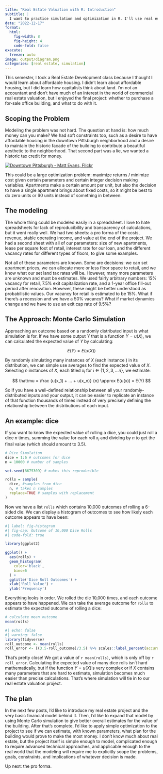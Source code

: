 ```yaml
---
title: "Real Estate Valuation with R: Introduction"
subtitle: | 
  I want to practice simulation and optimization in R. I'll use real estate to do so.
date: "2022-12-17"
format: 
  html:
    fig-width: 8
    fig-height: 4
    code-fold: false
execute:
  freeze: auto
image: output/diagram.png
categories: [real estate, simulation]
---
```


This semester, I took a Real Estate Development class because I thought I would learn about affordable housing. I didn't learn about affordable housing, but I did learn how capitalists think about land. I'm not an accountant and don't have much of an interest in the world of commercial real estate valuation, but I enjoyed the final project: whether to purchase a for-sale office building, and what to do with it.

## Scoping the Problem

Modeling the problem was not hard. The question at hand is: how much money can you make? We had soft constraints too, such as a desire to have affordable housing in the downtown Pittsburgh neighborhood and a desire to maintain the historic facade of the building to contribute a beautiful aesthetic to the neighborhood. That second part was a lie, we wanted a historic tax credit for money.

[![Downtown Pittsburgh - Matt Evans, Flickr](pittsburgh_evans.jpg)](https://flic.kr/p/WQh75d)

This could be a large optimization problem: maximize returns / minimize cost given certain parameters and certain integer decision making variables. Apartments make a certain amount per unit, but also the decision to have a single apartment brings about fixed costs, so it might be best to do zero units or 60 units instead of something in between.

## The modeling

The whole thing could be modeled easily in a spreadsheet. I love to hate spreadsheets for lack of reproducibility and transparency of calculations, but it went really well. We had two sheets: a pro forma of the costs, revenue, stable operating income, and value at the end of the project. We had a second sheet with all of our parameters: size of new apartments, lease per square foot of retail, interest rate for our loan, and the different vacancy rates for different types of floors, to give some examples.

Not all of these parameters are known. Some are decisions: we can set apartment prices, we can allocate more or less floor space to retail, and we know what our set land tax rates will be. However, many more parameters are unknown and must be estimates. We used fairly arbitrary numbers: 15% vacancy for retail, 7.5% exit capitalization rate, and a 1-year office fill-out period after renovation. However, these might be better understood as probabilistic values. Our vacancy for retail is estimated to be 15%. What if there's a recession and we have a 50% vacancy? What if market dynamics change and we have to use an exit cap rate of 9.5%?

## The Approach: Monte Carlo Simulation

Approaching an outcome based on a randomly distributed input is what simulation is for. If we have some output $Y$ that is a function $Y=u(X)$, we can calculated the expected value of $Y$ by calculating:

$$E(Y)=E(u(X))$$

By randomly simulating many instances of $X$ (each instance ) in its distribution, we can simple use averages to find the expected value of $X$. Selecting $n$ instances of $X$, each titled $x_i$ for $i \in \{1,2,3,...n\}$, we estimate:

$$ \hat\mu = \frac {u(x_1) + ... + u(x_n)} {n} \approx E(u(x)) = E(Y) $$

So if you have a well-defined relationship between all your randomly-distributed inputs and your output, it can be easier to replicate an instance of that function thousands of times instead of very precisely defining the relationship between the distributions of each input.

## An example: dice

If you want to know the expected value of rolling a dice, you could just roll a dice $n$ times, summing the value for each roll $x_i$ and dividing by $n$ to get the final value (which should amount to 3.5).

```r
# Dice Simulation
dice = 1:6 # outcomes for dice
n = 10000 # number of samples

set.seed(8675309) # makes this reproducible

rolls = sample(
  dice, #samples from dice
  n, # takes n samples
  replace=TRUE # samples with replacement
)
```

Now we have a list `rolls` which contains 10,000 outcomes of rolling a 6-sided die. We can display a histogram of outcomes to see how likely each outcome appears to have been:

```r
#| label: fig-histogram
#| fig-cap: Outcome of 10,000 Dice Rolls
#| code-fold: true

library(ggplot2)

ggplot() + 
  aes(rolls) + 
  geom_histogram(
    color='black',
    bins=6
  ) + 
  ggtitle('Dice Roll Outcomes') +
  xlab('Roll Value') +
  ylab('Frequency')
```

Everything looks in order. We rolled the die 10,000 times, and each outcome appears to have happened. We can take the average outcome for `rolls` to estimate the expected outcome of rolling a dice:

```r
# calculate mean outcome
mean(rolls)
```

```r
#| echo: false
#| warning: false
library(tidyverse)
roll_outcome <- mean(rolls)
roll_error <- ((3.5-roll_outcome)/3.5) %>% scales::label_percent(accuracy=0.0001)()
```

That's pretty close! We got a value of `r mean(rolls)`, which is only off by `r roll_error`. Calculating the expected value of many dice rolls isn't hard mathematically, but if the function $Y=u(X)$is very complex or if $X$ contains many parameters that are hard to estimate, simulation becomes much easier than precise calculations. That's where simulation will tie in to our real estate valuation project.

## The plan

In the next few posts, I'd like to introduce my real estate project and the very basic financial model behind it. Then, I'd like to expand that model by using Monte Carlo simulation to give better overall estimates for the value of the building. After that's complete, I'd like to apply simple optimization to the project to see if we can estimate, with known parameters, what plan for the building would prove to make the most money. I don't know much about real estate, but the project itself is simple enough to model, complicated enough to require advanced technical approaches, and applicable enough to the real world that the modeling will require me to explicitly scope the problems, goals, constraints, and implications of whatever decision is made.

Up next: the pro forma.